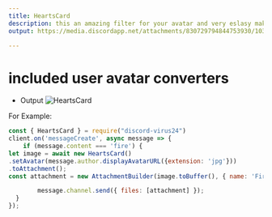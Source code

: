 ```yaml
---
title: HeartsCard
description: this an amazing filter for your avatar and very eslasy making
output: https://media.discordapp.net/attachments/830729794844753930/1031689050731597884/hearts.png

---
```


# included user avatar converters 


* Output
![HeartsCard](https://media.discordapp.net/attachments/830729794844753930/1031689050731597884/hearts.png)

 For Example: 

```js
const { HeartsCard } = require("discord-virus24")
client.on('messageCreate', async message => {
	if (message.content === 'fire') {
let image = await new HeartsCard()
.setAvatar(message.author.displayAvatarURL({extension: 'jpg'})) 
.toAttachment();
const attachment = new AttachmentBuilder(image.toBuffer(), { name: 'FireSmoke.png' });

		message.channel.send({ files: [attachment] });
  }
});
```

